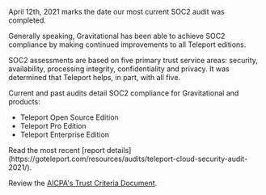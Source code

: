 April 12th, 2021 marks the date our most current SOC2 audit was completed.

Generally speaking, Gravitational has been able to achieve SOC2 compliance by making continued improvements to all Teleport editions. 

SOC2 assessments are based on five primary trust service areas: security, availability, processing integrity, confidentiality and privacy. It was determined that Teleport helps, in part, with all five.

Current and past audits detail SOC2 compliance for Gravitational and products:

- Teleport Open Source Edition
- Teleport Pro Edition
- Teleport Enterprise Edition

<Admonition title="SOC2 Report" type="Note">
  Read the most recent [report details](https://goteleport.com/resources/audits/teleport-cloud-security-audit-2021/).

  Review the [AICPA's Trust Criteria Document](https://www.aicpa.org/content/dam/aicpa/interestareas/frc/assuranceadvisoryservices/downloadabledocuments/trust-services-criteria.pdf).
</Admonition>